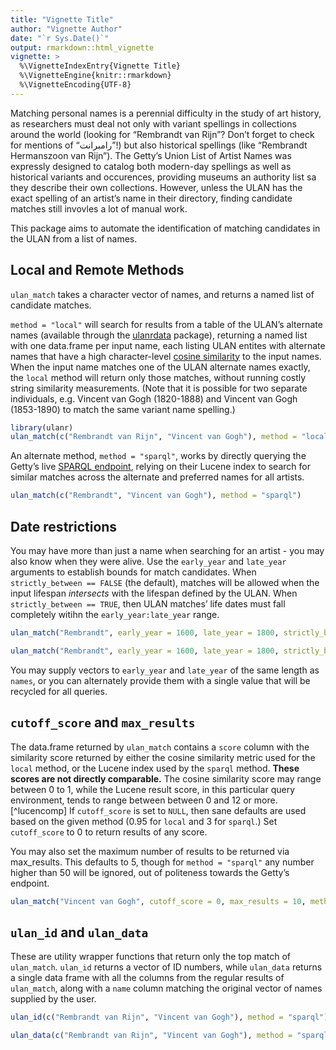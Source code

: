 ```yaml
---
title: "Vignette Title"
author: "Vignette Author"
date: "`r Sys.Date()`"
output: rmarkdown::html_vignette
vignette: >
  %\VignetteIndexEntry{Vignette Title}
  %\VignetteEngine{knitr::rmarkdown}
  %\VignetteEncoding{UTF-8}
---
```


Matching personal names is a perennial difficulty in the study of art history, as researchers must deal not only with variant spellings in collections around the world (looking for "Rembrandt van Rijn"? Don't forget to check for mentions of "رامبرانت"!) but also historical spellings (like "Rembrandt Hermanszoon van Rijn").
The Getty's Union List of Artist Names was expressly designed to catalog both modern-day spellings as well as historical variants and occurences, providing museums an authority list sa they describe their own collections.
However, unless the ULAN has the exact spelling of an artist's name in their directory, finding candidate matches still invovles a lot of manual work.

This package aims to automate the identification of matching candidates in the ULAN from a list of names.

## Local and Remote Methods

`ulan_match` takes a character vector of names, and returns a named list of candidate matches.

`method = "local"` will search for results from a table of the ULAN's alternate names (available through the [ulanrdata]() package), returning a named list with one data.frame per input name, each listing ULAN entites with alternate names that have a high character-level [cosine similarity](http://nlp.stanford.edu/IR-book/html/htmledition/dot-products-1.html) to the input names.
When the input name matches one of the ULAN alternate names exactly, the `local` method will return only those matches, without running costly string similarity measurements. (Note that it is possible for two separate individuals, e.g. Vincent van Gogh (1820-1888) and Vincent van Gogh (1853-1890) to match the same variant name spelling.)

```r
library(ulanr)
ulan_match(c("Rembrandt van Rijn", "Vincent van Gogh"), method = "local")
```

An alternate method, `method = "sparql"`, works by directly querying the Getty's live [SPARQL endpoint](vocab.getty.edu/sparql), relying on their Lucene index to search for similar matches across the alternate and preferred names for all artists.

```r
ulan_match(c("Rembrandt", "Vincent van Gogh"), method = "sparql")
```

## Date restrictions

You may have more than just a name when searching for an artist - you may also know when they were alive.
Use the `early_year` and `late_year` arguments to establish bounds for match candidates.
When `strictly_between == FALSE` (the default), matches will be allowed when the input lifespan _intersects_ with the lifespan defined by the ULAN.
When `strictly_between == TRUE`, then ULAN matches' life dates must fall completely witihn the `early_year:late_year` range.

```r
ulan_match("Rembrandt", early_year = 1600, late_year = 1800, strictly_between = FALSE, method = "sparql")

ulan_match("Rembrandt", early_year = 1600, late_year = 1800, strictly_between = TRUE, method = "sparql")
```

You may supply vectors to `early_year` and `late_year` of the same length as `names`, or you can alternately provide them with a single value that will be recycled for all queries.

## `cutoff_score` and `max_results`

The data.frame returned by `ulan_match` contains a `score` column with the similarity score returned by either the cosine similarity metric used for the `local` method, or the Lucene index used by the `sparql` method.
**These scores are not directly comparable.**
The cosine similarity score may range between 0 to 1, while the Lucene result score, in this particular query environment, tends to range between between 0 and 12 or more.[^lucencomp]
If `cutoff_score` is set to `NULL`, then sane defaults are used based on the given method (0.95 for `local` and 3 for `sparql`.)
Set `cutoff_score` to 0 to return results of any score.

You may also set the maximum number of results to be returned via max_results.
This defaults to 5, though for `method = "sparql"` any number higher than 50 will be ignored, out of politeness towards the Getty's endpoint.

[^lucenecomp]: Be warned that it can be treacherous to compare Lucene search results between different queries: <http://wiki.apache.org/lucene-java/ScoresAsPercentages>. In this case, however, because the "documents" and queries are largely consistent, it is possible to declare a useful cutoff score.

```r
ulan_match("Vincent van Gogh", cutoff_score = 0, max_results = 10, method = "local")
```

## `ulan_id` and `ulan_data`

These are utility wrapper functions that return only the top match of `ulan_match`.
`ulan_id` returns a vector of ID numbers, while `ulan_data` returns a single data frame with all the columns from the regular results of `ulan_match`, along with a `name` column matching the original vector of names supplied by the user.

```r
ulan_id(c("Rembrandt van Rijn", "Vincent van Gogh"), method = "sparql")

ulan_data(c("Rembrandt van Rijn", "Vincent van Gogh"), method = "sparql")
```

